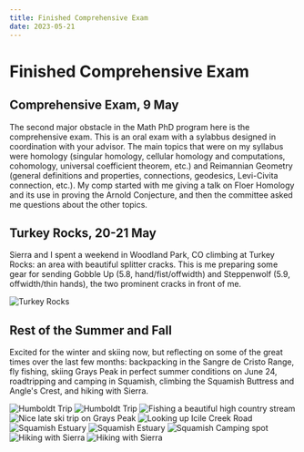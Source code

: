 ---
title: Finished Comprehensive Exam
date: 2023-05-21
---

# Finished Comprehensive Exam

## Comprehensive Exam, 9 May

The second major obstacle in the Math PhD program here is the comprehensive exam. This is an oral exam with a sylabbus designed in coordination with your advisor. The main topics that were on my syllabus were homology (singular homology, cellular homology and computations, cohomology, universal coefficient theorem, etc.) and Reimannian Geometry (general definitions and properties, connections, geodesics, Levi-Civita connection, etc.). My comp started with me giving a talk on Floer Homology and its use in proving the Arnold Conjecture, and then the committee asked me questions about the other topics. 

## Turkey Rocks, 20-21 May

Sierra and I spent a weekend in Woodland Park, CO climbing at Turkey Rocks: an area with beautiful splitter cracks. This is me preparing some gear for sending Gobble Up (5.8, hand/fist/offwidth) and Steppenwolf (5.9, offwidth/thin hands), the two prominent cracks in front of me.

<Image src={tr} className={styles.imageVert} alt="Turkey Rocks" />

## Rest of the Summer and Fall

Excited for the winter and skiing now, but reflecting on some of the great times over the last few months: backpacking in the Sangre de Cristo Range, fly fishing, skiing Grays Peak in perfect summer conditions on June 24, roadtripping and camping in Squamish, climbing the Squamish Buttress and Angle's Crest, and hiking with Sierra.   

<Image src={humboldt} className={styles.image} alt="Humboldt Trip" />
<Image src={humboldt1} className={styles.image} alt="Humboldt Trip" />


<Image src={southplatte} className={styles.image} alt="Fishing a beautiful high country stream" />

<Image src={grays} className={styles.image} alt="Nice late ski trip on Grays Peak" />

<Image src={icicle} className={styles.image} alt="Looking up Icile Creek Road" />
<Image src={estu} className={styles.image} alt="Squamish Estuary" />
<Image src={estu1} className={styles.image} alt="Squamish Estuary" />
<Image src={camp} className={styles.image} alt="Squamish Camping spot" />



<Image src={coon} className={styles.image} alt="Hiking with Sierra" />
<Image src={hessie} className={styles.image} alt="Hiking with Sierra" />








